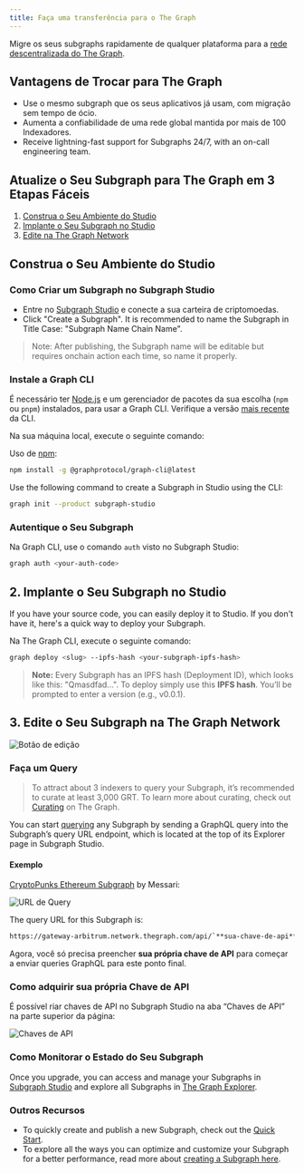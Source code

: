 ```yaml
---
title: Faça uma transferência para o The Graph
---
```


Migre os seus subgraphs rapidamente de qualquer plataforma para a [rede descentralizada do The Graph](https://thegraph.com/networks/).

## Vantagens de Trocar para The Graph

- Use o mesmo subgraph que os seus aplicativos já usam, com migração sem tempo de ócio.
- Aumenta a confiabilidade de uma rede global mantida por mais de 100 Indexadores.
- Receive lightning-fast support for Subgraphs 24/7, with an on-call engineering team.

## Atualize o Seu Subgraph para The Graph em 3 Etapas Fáceis

1. [Construa o Seu Ambiente do Studio](/subgraphs/cookbook/transfer-to-the-graph/#1-set-up-your-studio-environment)
2. [Implante o Seu Subgraph no Studio](/subgraphs/cookbook/transfer-to-the-graph/#2-deploy-your-subgraph-to-studio)
3. [Edite na The Graph Network](/subgraphs/cookbook/transfer-to-the-graph/#publish-your-subgraph-to-the-graphs-decentralized-network)

## Construa o Seu Ambiente do Studio

### Como Criar um Subgraph no Subgraph Studio

- Entre no [Subgraph Studio](https://thegraph.com/studio/) e conecte a sua carteira de criptomoedas.
- Click "Create a Subgraph". It is recommended to name the Subgraph in Title Case: "Subgraph Name Chain Name".

> Note: After publishing, the Subgraph name will be editable but requires onchain action each time, so name it properly.

### Instale a Graph CLI

É necessário ter [Node.js](https://nodejs.org/) e um gerenciador de pacotes da sua escolha (`npm` ou `pnpm`) instalados, para usar a Graph CLI. Verifique a versão [mais recente](https://github.com/graphprotocol/graph-tooling/releases?q=%40graphprotocol%2Fgraph-cli&expanded=true) da CLI.

Na sua máquina local, execute o seguinte comando:

Uso de [npm](https://www.npmjs.com/):

```sh
npm install -g @graphprotocol/graph-cli@latest
```

Use the following command to create a Subgraph in Studio using the CLI:

```sh
graph init --product subgraph-studio
```

### Autentique o Seu Subgraph

Na Graph CLI, use o comando `auth` visto no Subgraph Studio:

```sh
graph auth <your-auth-code>
```

## 2. Implante o Seu Subgraph no Studio

If you have your source code, you can easily deploy it to Studio. If you don't have it, here's a quick way to deploy your Subgraph.

Na The Graph CLI, execute o seguinte comando:

```sh
graph deploy <slug> --ipfs-hash <your-subgraph-ipfs-hash>

```

> **Note:** Every Subgraph has an IPFS hash (Deployment ID), which looks like this: "Qmasdfad...". To deploy simply use this **IPFS hash**. You’ll be prompted to enter a version (e.g., v0.0.1).

## 3. Edite o Seu Subgraph na The Graph Network

![Botão de edição](/img/publish-sub-transfer.png)

### Faça um Query

> To attract about 3 indexers to query your Subgraph, it’s recommended to curate at least 3,000 GRT. To learn more about curating, check out [Curating](/resources/roles/curating/) on The Graph.

You can start [querying](/subgraphs/querying/introduction/) any Subgraph by sending a GraphQL query into the Subgraph’s query URL endpoint, which is located at the top of its Explorer page in Subgraph Studio.

#### Exemplo

[CryptoPunks Ethereum Subgraph](https://thegraph.com/explorer/subgraphs/HdVdERFUe8h61vm2fDyycHgxjsde5PbB832NHgJfZNqK) by Messari:

![URL de Query](/img/cryptopunks-screenshot-transfer.png)

The query URL for this Subgraph is:

```sh
https://gateway-arbitrum.network.thegraph.com/api/`**sua-chave-de-api**`/subgraphs/id/HdVdERFUe8h61vm2fDyycgxjsde5PbB832NHgJfZNqK
```

Agora, você só precisa preencher **sua própria chave de API** para começar a enviar queries GraphQL para este ponto final.

### Como adquirir sua própria Chave de API

É possível riar chaves de API no Subgraph Studio na aba “Chaves de API” na parte superior da página:

![Chaves de API](/img/Api-keys-screenshot.png)

### Como Monitorar o Estado do Seu Subgraph

Once you upgrade, you can access and manage your Subgraphs in [Subgraph Studio](https://thegraph.com/studio/) and explore all Subgraphs in [The Graph Explorer](https://thegraph.com/networks/).

### Outros Recursos

- To quickly create and publish a new Subgraph, check out the [Quick Start](/subgraphs/quick-start/).
- To explore all the ways you can optimize and customize your Subgraph for a better performance, read more about [creating a Subgraph here](/developing/creating-a-subgraph/).
